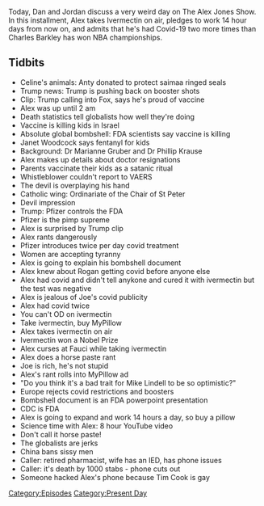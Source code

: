 {{Episode
    | title           = September 2, 2021
    | caption         = [https://knowledgefight.libsyn.com/592-september-2-2021 Listen to this episode on Libsyn]
    | episodeNumber   = 593
    | length          = 01:50:17
    | airDate         = September 6, 2021
    | coverageDate    = September 2, 2021
    | episodeType     = [[:Category:Present Day|Present Day]]
    | appearance      = [[Janet Woodcock]], [[Marianne Gruber]], [[Phillip Krause]], [[Joe Rogan]], [[Mike Lindell]]
    | oocDrop         = Oops!
    | previousEpisode = [[592: June 12, 2003]]
    | nextEpisode     = [[594: September 7, 2021]]
}}

{{Stub}}

Today, Dan and Jordan discuss a very weird day on The Alex Jones Show. In this installment, Alex takes Ivermectin on air, pledges to work 14 hour days from now on, and admits that he's had Covid-19 two more times than Charles Barkley has won NBA championships.

==Tidbits==

*Celine's animals: Anty donated to protect saimaa ringed seals
*Trump news: Trump is pushing back on booster shots
*Clip: Trump calling into Fox, says he's proud of vaccine
*Alex was up until 2 am
*Death statistics tell globalists how well they're doing
*Vaccine is killing kids in Israel
*Absolute global bombshell: FDA scientists say vaccine is killing
*Janet Woodcock says fentanyl for kids
*Background: Dr Marianne Gruber and Dr Phillip Krause
*Alex makes up details about doctor resignations
*Parents vaccinate their kids as a satanic ritual
*Whistleblower couldn't report to VAERS
*The devil is overplaying his hand
*Catholic wing: Ordinariate of the Chair of St Peter
*Devil impression
*Trump: Pfizer controls the FDA
*Pfizer is the pimp supreme
*Alex is surprised by Trump clip
*Alex rants dangerously
*Pfizer introduces twice per day covid treatment
*Women are accepting tyranny
*Alex is going to explain his bombshell document
*Alex knew about Rogan getting covid before anyone else
*Alex had covid and didn't tell anykone and cured it with ivermectin but the test was negative
*Alex is jealous of Joe's covid publicity
*Alex had covid twice
*You can't OD on ivermectin
*Take ivermectin, buy MyPillow
*Alex takes ivermectin on air
*Ivermectin won a Nobel Prize
*Alex curses at Fauci while taking ivermectin
*Alex does a horse paste rant
*Joe is rich, he's not stupid
*Alex's rant rolls into MyPillow ad
*"Do you think it's a bad trait for Mike Lindell to be so optimistic?"
*Europe rejects covid restrictions and boosters
*Bombshell document is an FDA powerpoint presentation
*CDC is FDA
*Alex is going to expand and work 14 hours a day, so buy a pillow
*Science time with Alex: 8 hour YouTube video
*Don't call it horse paste!
*The globalists are jerks
*China bans sissy men
*Caller: retired pharmacist, wife has an IED, has phone issues
*Caller: it's death by 1000 stabs - phone cuts out
*Someone hacked Alex's phone because Tim Cook is gay

[[Category:Episodes]]
[[Category:Present Day]]
